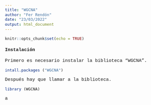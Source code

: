 ---
title: "WGCNA"
author: "Fer Rendón"
date: "23/03/2022"
output: html_document
---
<style type = "text/css">
body {
font-family: Courier New;
font-size: 11pt;
}
</style>

```{r setup, include=FALSE}
knitr::opts_chunk$set(echo = TRUE)
```

#### **Instalación**

Primero es necesario instalar la biblioteca "WGCNA".

```{r}
intall.packages ("WGCNA")
```

Después hay que llamar a la biblioteca.

```{r}
library (WGCNA)
```

a

